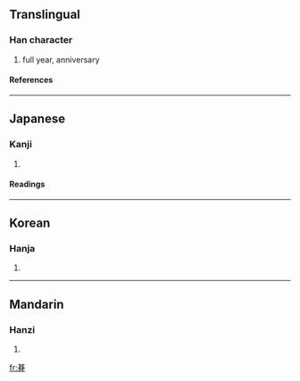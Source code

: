 {{see|期}}

==Translingual==
===Han character===
{{Han char|rn=74|rad=月|as=08|sn=12|four=|canj=廿金月 (TCB), X廿金月 (XTCB)}}
# full year, anniversary
====References====
{{Han ref|kx=0506.070|dkj=14377|dj=0887.030|hdz=32084.010|uh=671E|ud=26398}}

----
==Japanese==
===Kanji===
{{ja-kanji|grade=|rs=月08}}
# {{defn|Japanese}} 
====Readings====
{{ja-readings|on=[[き]] (ki)|kun=[[とき]] (toki)}}

----
==Korean==
===Hanja===
{{ko-hanja|hangeul=기|eumhun=|rv=gi|mr=ki|y=ki}}
# {{defn|Korean}}

----
==Mandarin==
===Hanzi===
{{cmn-hanzi|pin=[[jī]] ([[ji1]]), [[qí]] ([[qi2]])|wg=chi<sup>1</sup>, ch'i<sup>2</sup>}}
# {{defn|Mandarin}}

[[fr:朞]]
